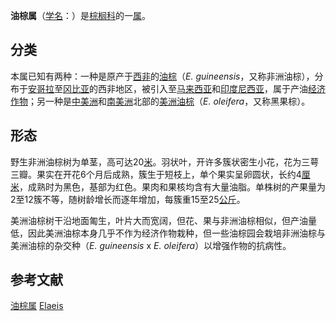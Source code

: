 {{Automatic taxobox 
| image = Elaeis guineensis - Köhler–s Medizinal-Pflanzen-056.jpg
| image_width = 250px
| image_caption = 《科勒藥用植物》(1897), <br>油棕 ''Elaeis guineensis''
| taxon= Elaeis
| authority = [[Jacq.|Jacq.]], 1763
| type_species = [[油棕|油棕]]<br>''Elaeis guineensis''
| type_species_authority = Jacq., 1763
| subdivision_ranks = [[種|種]]
| subdivision =
*[[油棕|油棕]] ''E. guineensis''
*[[美洲油棕|美洲油棕]] ''E. oleifera''
| synonyms_ref ={{r|kew}}
| synonyms =
*''Corozo'' {{small|Jacq. ex [[Giseke|Giseke]], 1792}}
*''Alfonsia'' {{small|Kunth, 1816}}
}}

'''油棕属'''（[[学名|学名]]：''{{lang|la|Elaeis}}''）是[[棕榈科|棕榈科]]的一[[属|属]]。

==分类==
本属已知有两种：一种是原产于[[西非|西非]]的[[油棕|油棕]]（''E. guineensis''，又称非洲油棕），分布于[[安哥拉|安哥拉]]至[[冈比亚|冈比亚]]的西非地区，被引入至[[马来西亚|马来西亚]]和[[印度尼西亚|印度尼西亚]]，属于产油[[经济作物|经济作物]]；另一种是[[中美洲|中美洲]]和[[南美洲|南美洲]]北部的[[美洲油棕|美洲油棕]]（''E. oleifera''，又称黑果棕）。

==形态==
野生非洲油棕树为单茎，高可达20[[米_(单位)|米]]。羽状叶，开许多簇状密生小花，花为三萼三瓣。果实在开花6个月后成熟，簇生于短枝上，单个果实呈卵圆状，长约4[[厘米|厘米]]，成熟时为黑色，基部为红色。果肉和果核均含有大量油脂。单株树的产果量为2至12簇不等，随树龄增长而逐年增加，每簇重15至25[[公斤|公斤]]。

美洲油棕树干沿地面匍生，叶片大而宽阔，但花、果与非洲油棕相似，但产油量低，因此美洲油棕本身几乎不作为经济作物栽种，但一些油棕园会栽培非洲油棕与美洲油棕的杂交种（''E. guineensis'' x ''E. oleifera''）以增强作物的抗病性{{r|OPN|ASD}}。

==参考文献==
{{reflist|refs=
<ref name="kew">[http://apps.kew.org/wcsp/namedetail.do?name_id=66335 ''Elaeis'' Jacq.]. In: Govaerts, R. (2015). ''World Checklist of Arecaceae''. Facilitated by the Royal Botanic Gardens, Kew. Published on the Internet; http://apps.kew.org/wcsp/ {{Wayback|url=http://apps.kew.org/wcsp/ |date=20100630233336 }} Retrieved 2015-6-25.</ref>
<ref name="OPN">{{cite journal|year=1974|title=Replanting diseased oil palm areas with ''Elaeis oleifera'' X ''E. guineensis'' hybrids at "La Arenosa" Estate in Colombia|journal=Oil Palm News|volume=18|pages=1–8|url=http://www.cabdirect.org/abstracts/19750327748.html|access-date=2015-06-25|archive-date=2014-03-12|archive-url=https://web.archive.org/web/20140312213203/http://www.cabdirect.org/abstracts/19750327748.html|dead-url=no}}</ref>
<ref name="ASD">{{cite web|url=http://www.asd-cr.com/images/Variation_in_the_total_of_unsaturated_fatty_acids_in_oils_extracted_from_different_oil_palm_germplasms_BOL03-02.pdf|title=Variation in the total of unsaturated fatty acids in oils extracted from different oil palm germplasms, Carmen E. Chávez and Francisco Sterling, ASD Oil Palm Papers, Volume 3 p. 5-8, 1991|access-date=2015-06-25|archive-date=2020-06-02|archive-url=https://web.archive.org/web/20200602012616/http://www.asd-cr.com/images/Variation_in_the_total_of_unsaturated_fatty_acids_in_oils_extracted_from_different_oil_palm_germplasms_BOL03-02.pdf/|dead-url=yes}}</ref>
}}
{{Wikispecies|Elaeis}}
{{Commonscat|Elaeis}}

{{Authority control}}
{{taxonbar}}

[[Category:油棕属|]]
[[Category:油棕亚族|Elaeis]]
